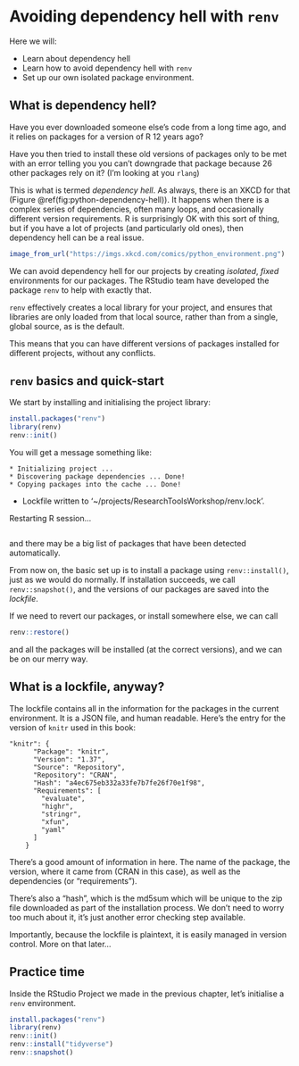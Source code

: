 # Avoiding dependency hell with `renv`

Here we will:

- Learn about dependency hell
- Learn how to avoid dependency hell with `renv`
- Set up our own isolated package environment.

## What is dependency hell?

Have you ever downloaded someone else's code from a long time ago, and it relies
on packages for a version of R 12 years ago?

Have you then tried to install these old versions of packages only to be met
with an error telling you you can't downgrade that package because 26 other
packages rely on it? (I'm looking at you `rlang`)

This is what is termed *dependency hell*. As always, there is an XKCD for that
(Figure \@ref(fig:python-dependency-hell)). It happens when there is a complex
series of dependencies, often many loops, and occasionally different version
requirements. R is surprisingly OK with this sort of thing, but if you have a
lot of projects (and particularly old ones), then dependency hell can be a real
issue.

``` r
image_from_url("https://imgs.xkcd.com/comics/python_environment.png")
```

We can avoid dependency hell for our projects by creating *isolated*, *fixed*
environments for our packages. The RStudio team have developed the package
`renv` to help with exactly that.

`renv` effectively creates a local library for your project, and ensures that
libraries are only loaded from that local source, rather than from a single,
global source, as is the default.

This means that you can have different versions of packages installed for
different projects, without any conflicts.

## `renv` basics and quick-start

We start by installing and initialising the project library:

``` r
install.packages("renv")
library(renv)
renv::init()
```

You will get a message something like:

    * Initializing project ...
    * Discovering package dependencies ... Done!
    * Copying packages into the cache ... Done!

  - Lockfile written to '\~/projects/ResearchToolsWorkshop/renv.lock'.

Restarting R session...

``` 
```

and there may be a big list of packages that have been detected automatically.

From now on, the basic set up is to install a package using `renv::install()`,
just as we would do normally. If installation succeeds, we call
`renv::snapshot()`, and the versions of our packages are saved into the
*lockfile*.

If we need to revert our packages, or install somewhere else, we can call

``` r
renv::restore()
```

and all the packages will be installed (at the correct versions), and we can be
on our merry way.

## What is a lockfile, anyway?

The lockfile contains all in the information for the packages in the current
environment. It is a JSON file, and human readable. Here's the entry for the
version of `knitr` used in this book:

    "knitr": {
          "Package": "knitr",
          "Version": "1.37",
          "Source": "Repository",
          "Repository": "CRAN",
          "Hash": "a4ec675eb332a33fe7b7fe26f70e1f98",
          "Requirements": [
            "evaluate",
            "highr",
            "stringr",
            "xfun",
            "yaml"
          ]
        }

There's a good amount of information in here. The name of the package, the
version, where it came from (CRAN in this case), as well as the dependencies (or
"requirements").

There's also a "hash", which is the md5sum which will be unique to the zip file
downloaded as part of the installation process. We don't need to worry too much
about it, it's just another error checking step available.

Importantly, because the lockfile is plaintext, it is easily managed in version
control. More on that later...

## Practice time

Inside the RStudio Project we made in the previous chapter, let's initialise a
`renv` environment.

``` r
install.packages("renv")
library(renv)
renv::init()
renv::install("tidyverse")
renv::snapshot()
```
